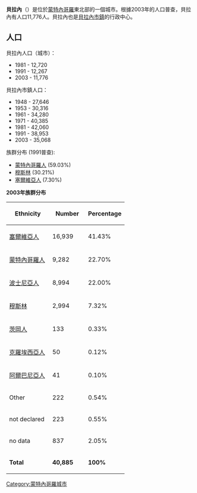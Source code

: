 {{Unreferenced|time=2019-08-02T12:39:38+00:00}}
{{Infobox City
|chinese_name = 貝拉內
|official_name = Беране
|image_flag= 
|image_seal= 
|image_map = Berane-Position.PNG
|mapsize = 200px
|subdivision_type = [[国家|国家]]
|subdivision_name =  [[蒙特內哥羅|蒙特內哥羅]]
|leader_title = 
|leader_name =
|region= 
|departement= 
|party=
|mandat=since = 
|area_total = 717
|population_as_of  = 2003
|population_total = 11,776
|population_density = 
|timezone = +1
|latd = 
|latm = 
|lats = 
|latNS = 
|longd = 
|longm = 
|longs = 
|longEW = 
|website = http://www.berane.cg.yu/
|}}
'''貝拉內'''（{{lang-cnr|Berane/Беране}}）是位於[[蒙特內哥羅|蒙特內哥羅]]東北部的一個城市。根據2003年的人口普查，貝拉內有人口11,776人。貝拉內也是[[貝拉內市鎮|貝拉內市鎮]]的行政中心。

==人口==
貝拉內人口（城市）：
*1981 - 12,720
*1991 - 12,267
*2003 - 11,776

貝拉內市鎮人口：

*1948 - 27,646
*1953 - 30,316
*1961 - 34,280
*1971 - 40,385
*1981 - 42,060
*1991 - 38,953
*2003 - 35,068

族群分布 (1991普查):
*[[蒙特內哥羅人|蒙特內哥羅人]] (59.03%)
*[[穆斯林|穆斯林]] (30.21%)
*[[塞爾維亞人|塞爾維亞人]] (7.30%) 

'''2003年族群分布''' 

{| class="wikitable"
!width="100px"|Ethnicity
!width="80px"|Number
!width="80px"|Percentage
|-
|[[塞爾維亞人|塞爾維亞人]]||16,939||41.43%
|-
|[[蒙特內哥羅人|蒙特內哥羅人]]||9,282||22.70%
|- 
|[[波士尼亞人|波士尼亞人]]||8,994||22.00%
|-
|[[穆斯林|穆斯林]]||2,994||7.32%
|-
|[[茨岡人|茨岡人]]||133||0.33%
|-
|[[克羅埃西亞人|克羅埃西亞人]]||50||0.12%
|-
|[[阿爾巴尼亞人|阿爾巴尼亞人]]||41||0.10%
|-
|Other||222||0.54%
|-
|not declared||223||0.55%
|-
|no data||837||2.05%
|-
|'''Total'''||'''40,885'''||'''100%'''
|}

[[Category:蒙特內哥羅城市|Category:蒙特內哥羅城市]]
